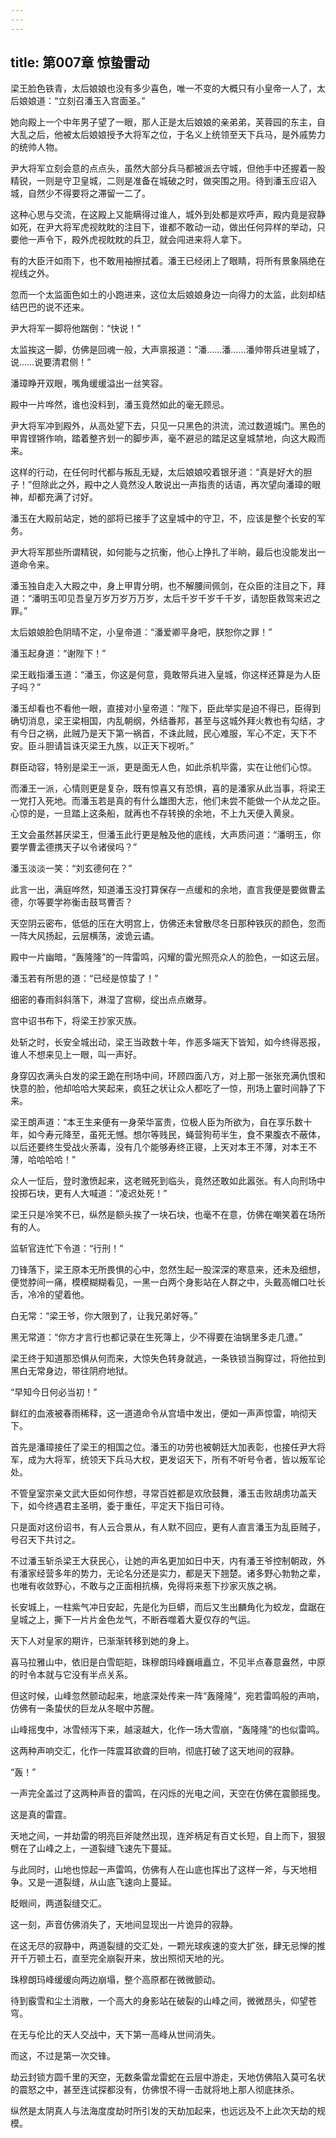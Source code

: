 ```yaml
---
---
---
```

title: 第007章 惊蛰雷动
---





梁王脸色铁青，太后娘娘也没有多少喜色，唯一不变的大概只有小皇帝一人了，太后娘娘道：“立刻召潘玉入宫面圣。”

她向殿上一个中年男子望了一眼，那人正是太后娘娘的亲弟弟，芙蓉园的东主，自大乱之后，他被太后娘娘授予大将军之位，于名义上统领至天下兵马，是外戚势力的统帅人物。

尹大将军立刻会意的点点头，虽然大部分兵马都被派去守城，但他手中还握着一股精锐，一则是守卫皇城，二则是准备在城破之时，做突围之用。待到潘玉应诏入城，自然少不得要将之滞留一二了。

这种心思与交流，在这殿上又能瞒得过谁人，城外到处都是欢呼声，殿内竟是寂静如死，在尹大将军虎视眈眈的注目下，谁都不敢动一动，做出任何异样的举动，只要他一声令下，殿外虎视眈眈的兵卫，就会闯进来将人拿下。

有的大臣汗如雨下，也不敢用袖擦拭着。潘王已经闭上了眼睛，将所有景象隔绝在视线之外。

忽而一个太监面色如土的小跑进来，这位太后娘娘身边一向得力的太监，此刻却结结巴巴的说不还来。

尹大将军一脚将他踹倒：“快说！”

太监挨这一脚，仿佛是回魂一般，大声禀报道：“潘……潘……潘帅带兵进皇城了，说……说要清君侧！”

潘璋睁开双眼，嘴角缓缓溢出一丝笑容。

殿中一片哗然，谁也没料到，潘玉竟然如此的毫无顾忌。

尹大将军冲到殿外，从高处望下去，只见一只黑色的洪流，流过数道城门。黑色的甲胄铿锵作响，踏着整齐划一的脚步声，毫不避忌的踏足这皇城禁地，向这大殿而来。

这样的行动，在任何时代都与叛乱无疑，太后娘娘咬着银牙道：“真是好大的胆子！”但除此之外，殿中之人竟然没人敢说出一声指责的话语，再次望向潘璋的眼神，却都充满了讨好。

潘玉在大殿前站定，她的部将已接手了这皇城中的守卫，不，应该是整个长安的军务。

尹大将军那些所谓精锐，如何能与之抗衡，他心上挣扎了半晌，最后也没能发出一道命令来。

潘玉独自走入大殿之中，身上甲胄分明，也不解腰间佩剑，在众臣的注目之下，拜道：“潘明玉叩见吾皇万岁万岁万万岁，太后千岁千岁千千岁，请恕臣救驾来迟之罪。”

太后娘娘脸色阴晴不定，小皇帝道：“潘爱卿平身吧，朕恕你之罪！”

潘玉起身道：“谢陛下！”

梁王戢指潘玉道：“潘玉，你这是何意，竟敢带兵进入皇城，你这样还算是为人臣子吗？”

潘玉却看也不看他一眼，直接对小皇帝道：“陛下，臣此举实是迫不得已，臣得到确切消息，梁王梁相国，内乱朝纲，外结番邦，甚至与这城外拜火教也有勾结，才有今日之祸，此贼乃是天下第一祸首，不诛此贼，民心难服，军心不定，天下不安。臣斗胆请旨诛灭梁王九族，以正天下视听。”

群臣动容，特别是梁王一派，更是面无人色，如此杀机毕露，实在让他们心惊。

而潘王一派，心情则更是复杂，既有惊喜又有恐惧，喜的是潘家从此当事，将梁王一党打入死地。而潘玉若是真的有什么雄图大志，他们未尝不能做一个从龙之臣。心惊的是，一旦踏上这条船，就再也不存转换的余地，不上九天便入黄泉。

王文会虽然甚厌梁王，但潘玉此行更是触及他的底线，大声质问道：“潘明玉，你要学曹孟德携天子以令诸侯吗？”

潘玉淡淡一笑：“刘玄德何在？”

此言一出，满庭哗然，知道潘玉没打算保存一点缓和的余地，直言我便是要做曹孟德，尔等要学祢衡击鼓骂曹否？

天空阴云密布，低低的压在大明宫上，仿佛还未曾散尽冬日那种铁灰的颜色，忽而一阵大风扬起，云层横荡，波诡云谲。

殿中一片幽暗，“轰隆隆”的一阵雷鸣，闪耀的雷光照亮众人的脸色，一如这云层。

潘玉若有所思的道：“已经是惊蛰了！”

细密的春雨斜斜落下，淋湿了宫柳，绽出点点嫩芽。

宫中诏书布下，将梁王抄家灭族。

处斩之时，长安全城出动，梁王当政数十年，作恶多端天下皆知，如今终得恶报，谁人不想来见上一眼，叫一声好。

身穿囚衣满头白发的梁王跪在刑场中间，环顾四面八方，对上那一张张充满仇恨和快意的脸，他却哈哈大笑起来，疯狂之状让众人都吃了一惊，刑场上霎时间静了下来。

梁王朗声道：“本王生来便有一身荣华富贵，位极人臣为所欲为，自在享乐数十年，如今寿元降至，虽死无憾。想尔等贱民，蝇营狗苟半生，食不果腹衣不蔽体，以后还要终生受战火荼毒，没有几个能够寿终正寝，上天对本王不薄，对本王不薄，哈哈哈哈！”

众人一怔后，登时激愤起来，这老贼死到临头，竟然还敢如此嚣张。有人向刑场中投掷石块，更有人大喊道：“凌迟处死！”

梁王只是冷笑不已，纵然是额头挨了一块石块，也毫不在意，仿佛在嘲笑着在场所有的人。

监斩官连忙下令道：“行刑！”

刀锋落下，梁王原本无所畏惧的心中，忽然生起一股深深的寒意来，还未及细想，便觉脖间一痛，模模糊糊看见，一黑一白两个身影站在人群之中，头戴高帽口吐长舌，冷冷的望着他。

白无常：“梁王爷，你大限到了，让我兄弟好等。”

黑无常道：“你方才言行也都记录在生死簿上，少不得要在油锅里多走几遭。”

梁王终于知道那恐惧从何而来，大惊失色转身就逃，一条铁锁当胸穿过，将他拉到黑白无常身边，带往阴府地狱。

“早知今日何必当初！”

鲜红的血液被春雨稀释，这一道道命令从宫墙中发出，便如一声声惊雷，响彻天下。

首先是潘璋接任了梁王的相国之位。潘玉的功劳也被朝廷大加表彰，也接任尹大将军，成为大将军，统领天下兵马大权，更发诏天下，所有不听号令者，皆以叛军论处。

不管皇室宗亲文武大臣如何作想，寻常百姓都是欢欣鼓舞，潘玉击败胡虏功盖天下，如今终遇君主圣明，委于重任，平定天下指日可待。

只是面对这份诏书，有人云合景从，有人默不回应，更有人直言潘玉为乱臣贼子，号召天下共讨之。

不过潘玉斩杀梁王大获民心，让她的声名更加如日中天，内有潘王爷控制朝政，外有潘家经营多年的势力，无论名分还是实力，都是天下翘楚。诸多野心勃勃之辈，也唯有收敛野心，不敢与之正面相抗横，免得将来惹下抄家灭族之祸。

长安城上，一柱紫气冲日安起，先是化为巨蟒，而后又生出麟角化为蛟龙，盘踞在皇城之上，撕下一片片金色龙气，不断吞噬着大夏仅存的气运。

天下人对皇家的期许，已渐渐转移到她的身上。

喜马拉雅山中，依旧是白雪皑皑，珠穆朗玛峰巍峨矗立，不见半点春意盎然，中原的时令本就与它没有半点关系。

但这时候，山峰忽然颤动起来，地底深处传来一阵“轰隆隆”，宛若雷鸣般的声响，仿佛有一条蛰伏的巨龙从冬眠中苏醒。

山峰摇曳中，冰雪倾泻下来，越滚越大，化作一场大雪崩，“轰隆隆”的也似雷鸣。

这两种声响交汇，化作一阵震耳欲聋的巨响，彻底打破了这天地间的寂静。

“轰！”

一声完全盖过了这两种声音的雷鸣，在闪烁的光电之间，天空在仿佛在震颤摇曳。

这是真的雷霆。

天地之间，一并劫雷的明亮巨斧陡然出现，连斧柄足有百丈长短，自上而下，狠狠劈在了山峰之上，一道裂缝飞速先下蔓延。

与此同时，山地也惊起一声雷鸣，仿佛有人在山底也挥出了这样一斧，与天地相争。又是一道裂缝，从山底飞速向上蔓延。

眨眼间，两道裂缝交汇。

这一刻，声音仿佛消失了，天地间显现出一片诡异的寂静。

在这无尽的寂静中，两道裂缝的交汇处，一颗光球疾速的变大扩张，肆无忌惮的推开千万顿土石，直至完全崩裂开来，放出照彻天地的光。

珠穆朗玛峰缓缓向两边崩塌，整个高原都在微微颤动。

待到霰雪和尘土消散，一个高大的身影站在破裂的山峰之间，微微昂头，仰望苍穹。

在无与伦比的天人交战中，天下第一高峰从世间消失。

而这，不过是第一次交锋。

劫云封锁方圆千里的天空，无数条雷龙雷蛇在云层中游走，天地仿佛陷入莫可名状的震怒之中，甚至连试探都没有，仿佛恨不得一击就将地上那人彻底抹杀。

纵然是太阴真人与法海度度劫时所引发的天劫加起来，也远远及不上此次天劫的规模。